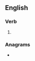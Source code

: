 ==English==

===Verb===
{{head|en|verb form}}

# {{en-past of|daunt}}

===Anagrams===
* {{anagrams|en|a=addentu|undated}}